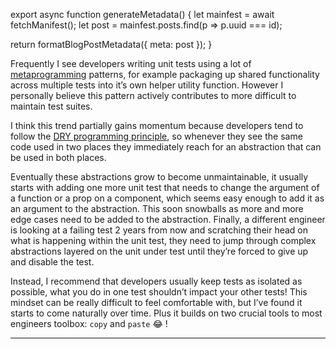 

export async function generateMetadata() {
  let mainfest = await fetchManifest();
  let post = mainfest.posts.find(p => p.uuid === id);

  return formatBlogPostMetadata({ meta: post });
}

<BlogPage id={id}>


Frequently I see developers writing unit tests using a lot of [metaprogramming](https://en.wikipedia.org/wiki/Metaprogramming#:~:text=Metaprogramming%20is%20a%20programming%20technique,even%20modify%20itself%20while%20running.)
patterns, for example packaging up shared functionality across multiple tests
into it’s own helper utility function. However I personally believe this pattern
actively contributes to more difficult to maintain test suites.

I think this trend partially gains momentum because developers tend to follow
the [DRY programming principle](https://en.wikipedia.org/wiki/Don%27t_repeat_yourself),
so whenever they see the same code used in two places they immediately reach for
an abstraction that can be used in both places.

Eventually these abstractions grow to become unmaintainable, it usually starts
with adding one more unit test that needs to change the argument of a function
or a prop on a component, which seems easy enough to add it as an argument to
the abstraction. This soon snowballs as more and more edge cases need to be
added to the abstraction. Finally, a different engineer is looking at a failing
test 2 years from now and scratching their head on what is happening within the
unit test, they need to jump through complex abstractions layered on the unit
under test until they’re forced to give up and disable the test.

Instead, I recommend that developers usually keep tests as isolated as possible,
what you do in one test shouldn’t impact your other tests! This mindset can be
really difficult to feel comfortable with, but I’ve found it starts to come
naturally over time. Plus it builds on two crucial tools to most engineers
toolbox: `copy` and `paste` 😂 !

<Spacer />

---

<Spacer />


</BlogPage>